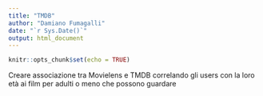 ```yaml
---
title: "TMDB"
author: "Damiano Fumagalli"
date: "`r Sys.Date()`"
output: html_document
---
```


```r
knitr::opts_chunk$set(echo = TRUE)
```
Creare associazione tra Movielens e TMDB correlando gli users con la loro età ai film  per adulti o meno che possono guardare